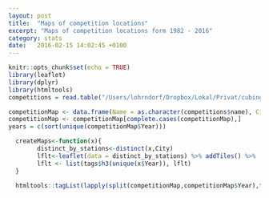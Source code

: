 ```yaml
---
layout: post
title:  "Maps of competition locations"
excerpt: "Maps of competition locations form 1982 - 2016"
category: stats
date:   2016-02-15 14:02:45 +0100
---
```


```r
knitr::opts_chunk$set(echo = TRUE)
library(leaflet)
library(dplyr)
library(htmltools)
competitions = read.table("/Users/lohrndorf/Dropbox/Lokal/Privat/cubing-scripts/WCA_export_Competitions.tsv", sep = "\t", quote = "", header = TRUE, fill = TRUE)

competitionMap <- data.frame(Name = as.character(competitions$name), City = as.character(competitions$cityName), Year = competitions$year, latitude = competitions$latitude/1000000.0, longitude = competitions$longitude/1000000.0)
competitionMap <- competitionMap[complete.cases(competitionMap),]
years = c(sort(unique(competitionMap$Year)))
```


```r
  createMaps<-function(x){
        distinct_by_stations<-distinct(x,City)
        lflt<-leaflet(data = distinct_by_stations) %>% addTiles() %>%     addMarkers(~longitude,~latitude,popup=~as.character(City))
        lflt <- list(tags$h3(unique(x$Year)), lflt)
  }

  htmltools::tagList(lapply(split(competitionMap,competitionMap$Year),function(x){createMaps(x)}))
```


